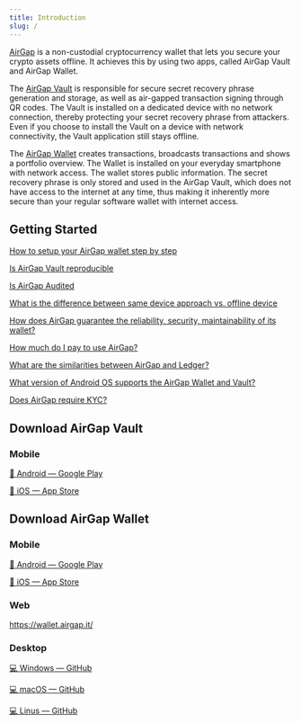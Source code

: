 ```yaml
---
title: Introduction
slug: /
---
```


[AirGap](https://airgap.it) is a non-custodial cryptocurrency wallet that lets you secure your crypto assets offline. It achieves this by using two apps, called AirGap Vault and AirGap Wallet.

The [AirGap Vault](airgap-vault/introduction) is responsible for secure secret recovery phrase generation and storage, as well as air-gapped transaction signing through QR codes. The Vault is installed on a dedicated device with no network connection, thereby protecting your secret recovery phrase from attackers.
Even if you choose to install the Vault on a device with network connectivity, the Vault application still stays offline.

The [AirGap Wallet](airgap-wallet/introduction) creates transactions, broadcasts transactions and shows a portfolio overview. The Wallet is installed on your everyday smartphone with network access. The wallet stores public information. The secret recovery phrase is only stored and used in the AirGap Vault, which does not have access to the internet at any time, thus making it inherently more secure than your regular software wallet with internet access.

## Getting Started

[How to setup your AirGap wallet step by step](https://support.airgap.it/guides/step-by-step-guide)

[Is AirGap Vault reproducible](https://support.airgap.it/FAQ#reproducible-builds)

[Is AirGap Audited](https://support.airgap.it/FAQ/#security-audits)

[What is the difference between same device approach vs. offline device](https://support.airgap.it/FAQ/#difference-between-same-device-approach-vs-offline-device)

[How does AirGap guarantee the reliability, security, maintainability of its wallet?](https://support.airgap.it/FAQ/#how-does-airgap-guarantee-the-reliability-security-maintainability-of-its-wallet)

[How much do I pay to use AirGap?](https://support.airgap.it/FAQ/#how-much-do-i-pay-to-use-airgap)

[What are the similarities between AirGap and Ledger?](https://support.airgap.it/FAQ/#what-are-the-similarities-between-airgap-and-ledger)

[What version of Android OS supports the AirGap Wallet and Vault?](https://support.airgap.it/FAQ/#what-version-of-android-os-supports-the-airgap-wallet-and-vault)

[Does AirGap require KYC?](https://support.airgap.it/FAQ/#does-airgap-require-kyc)

## Download AirGap Vault

### Mobile

[📱 Android — Google Play](https://play.google.com/store/apps/details?id=it.airgap.vault)

[📱 iOS — App Store](https://itunes.apple.com/us/app/airgap-vault-secure-secrets/id1417126841?l=de&ls=1&mt=8)

## Download AirGap Wallet

### Mobile

[📱 Android — Google Play](https://play.google.com/store/apps/details?id=it.airgap.wallet)

[📱 iOS — App Store](https://itunes.apple.com/us/app/airgap-vault-secure-secrets/id1417126841?l=de&ls=1&mt=8)

### Web

https://wallet.airgap.it/

### Desktop

[💻 Windows — GitHub](https://github.com/airgap-it/airgap-wallet/releases/download/v3.10.0/airgap-wallet-3.10.0.exe)

[💻 macOS — GitHub](https://github.com/airgap-it/airgap-wallet/releases/download/v3.10.0/airgap-wallet-3.10.0.dmg)

[💻 Linus — GitHub](https://github.com/airgap-it/airgap-wallet/releases/download/v3.10.0/airgap-wallet-3.10.0.AppImage)
